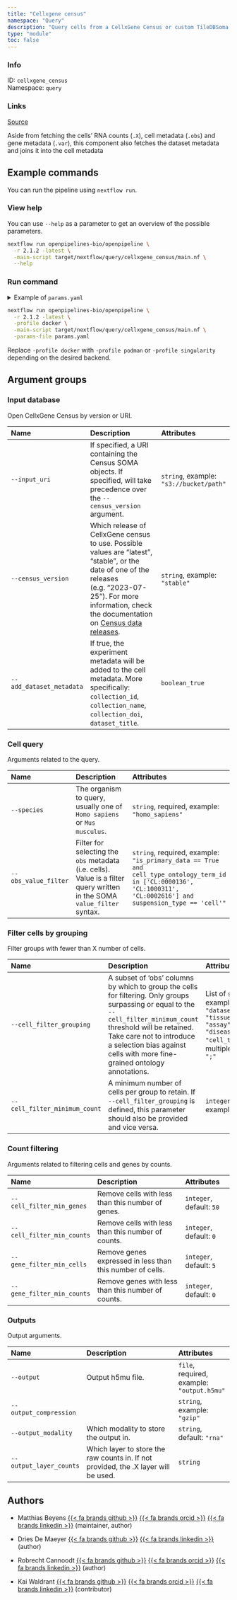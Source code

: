 ```yaml
---
title: "Cellxgene census"
namespace: "Query"
description: "Query cells from a CellxGene Census or custom TileDBSoma object."
type: "module"
toc: false
---
```


::: {.column-margin}

### Info

ID: `cellxgene_census`  
Namespace: `query`

### Links
[Source](https://github.com/openpipelines-bio/openpipeline/blob/2.1.2/src/query/cellxgene_census/config.vsh.yaml){.btn-action .btn-sm .btn-info .btn role="button"}

:::

Aside from fetching the cells' RNA counts (`.X`), cell metadata
(`.obs`) and gene metadata (`.var`), this component also fetches
the dataset metadata and joins it into the cell metadata

## Example commands

You can run the pipeline using `nextflow run`.

### View help

You can use `--help` as a parameter to get an overview of the possible parameters.

```bash
nextflow run openpipelines-bio/openpipeline \
  -r 2.1.2 -latest \
  -main-script target/nextflow/query/cellxgene_census/main.nf \
  --help
```

### Run command

<details>
<summary>Example of `params.yaml`</summary>
```yaml
# Input database
# input_uri: "s3://bucket/path"
# census_version: "stable"
add_dataset_metadata: false

# Cell query
species: # please fill in - example: "homo_sapiens"
obs_value_filter: # please fill in - example: "is_primary_data == True and cell_type_ontology_term_id in ['CL:0000136', 'CL:1000311', 'CL:0002616'] and suspension_type == 'cell'"

# Filter cells by grouping
# cell_filter_grouping: ["dataset_id", "tissue", "assay", "disease", "cell_type"]
# cell_filter_minimum_count: 100

# Count filtering
cell_filter_min_genes: 50
cell_filter_min_counts: 0
gene_filter_min_cells: 5
gene_filter_min_counts: 0

# Outputs
# output: "$id.$key.output.h5mu"
# output_compression: "gzip"
output_modality: "rna"
# output_layer_counts: "foo"

# Nextflow input-output arguments
publish_dir: # please fill in - example: "output/"
# param_list: "my_params.yaml"

# Arguments
```
</details>

```bash
nextflow run openpipelines-bio/openpipeline \
  -r 2.1.2 -latest \
  -profile docker \
  -main-script target/nextflow/query/cellxgene_census/main.nf \
  -params-file params.yaml
```

:::{.callout-note}
Replace `-profile docker` with `-profile podman` or `-profile singularity` depending on the desired backend.
:::

## Argument groups

### Input database

Open CellxGene Census by version or URI.


|Name                     |Description                                                                                                                                                                                                                                                                                                           |Attributes                              |
|:----------|:--------------------------------------------------|:--------------------|
|`--input_uri`            |If specified, a URI containing the Census SOMA objects. If specified, will take precedence over the `--census_version` argument.                                                                                                                                                                                      |`string`, example: `"s3://bucket/path"` |
|`--census_version`       |Which release of CellxGene census to use. Possible values are "latest", "stable", or the date of one of the releases (e.g. "2023-07-25"). For more information, check the documentation on [Census data releases](https://chanzuckerberg.github.io/cellxgene-census/cellxgene_census_docsite_data_release_info.html). |`string`, example: `"stable"`           |
|`--add_dataset_metadata` |If true, the experiment metadata will be added to the cell metadata. More specifically: `collection_id`, `collection_name`, `collection_doi`, `dataset_title`.                                                                                                                                                        |`boolean_true`                          |


### Cell query

Arguments related to the query.


|Name                 |Description                                                                                                              |Attributes                                                                                                                                                          |
|:----------|:--------------------------------------------------|:--------------------|
|`--species`          |The organism to query, usually one of `Homo sapiens` or `Mus musculus`.                                                  |`string`, required, example: `"homo_sapiens"`                                                                                                                       |
|`--obs_value_filter` |Filter for selecting the `obs` metadata (i.e. cells). Value is a filter query written in the SOMA `value_filter` syntax. |`string`, required, example: `"is_primary_data == True and cell_type_ontology_term_id in ['CL:0000136', 'CL:1000311', 'CL:0002616'] and suspension_type == 'cell'"` |


### Filter cells by grouping

Filter groups with fewer than X number of cells.


|Name                          |Description                                                                                                                                                                                                                                                                  |Attributes                                                                                                |
|:----------|:--------------------------------------------------|:--------------------|
|`--cell_filter_grouping`      |A subset of 'obs' columns by which to group the cells for filtering. Only groups surpassing or equal to the `--cell_filter_minimum_count` threshold will be retained. Take care not to introduce a selection bias against cells with more fine-grained ontology annotations. |List of `string`, example: `"dataset_id", "tissue", "assay", "disease", "cell_type"`, multiple_sep: `";"` |
|`--cell_filter_minimum_count` |A minimum number of cells per group to retain. If `--cell_filter_grouping` is defined, this parameter should also be provided and vice versa.                                                                                                                                |`integer`, example: `100`                                                                                 |


### Count filtering

Arguments related to filtering cells and genes by counts.


|Name                       |Description                                               |Attributes               |
|:----------|:--------------------------------------------------|:--------------------|
|`--cell_filter_min_genes`  |Remove cells with less than this number of genes.         |`integer`, default: `50` |
|`--cell_filter_min_counts` |Remove cells with less than this number of counts.        |`integer`, default: `0`  |
|`--gene_filter_min_cells`  |Remove genes expressed in less than this number of cells. |`integer`, default: `5`  |
|`--gene_filter_min_counts` |Remove genes with less than this number of counts.        |`integer`, default: `0`  |


### Outputs

Output arguments.


|Name                    |Description                                                                         |Attributes                                 |
|:----------|:--------------------------------------------------|:--------------------|
|`--output`              |Output h5mu file.                                                                   |`file`, required, example: `"output.h5mu"` |
|`--output_compression`  |                                                                                    |`string`, example: `"gzip"`                |
|`--output_modality`     |Which modality to store the output in.                                              |`string`, default: `"rna"`                 |
|`--output_layer_counts` |Which layer to store the raw counts in. If not provided, the .X layer will be used. |`string`                                   |

## Authors


  * Matthias Beyens [{{< fa brands github >}}](https://github.com/MatthiasBeyens) [{{< fa brands orcid >}}](https://orcid.org/0000-0003-3304-0706) [{{< fa brands linkedin >}}](https://linkedin.com/in/mbeyens) (maintainer, author)

  * Dries De Maeyer [{{< fa brands github >}}](https://github.com/ddemaeyer) [{{< fa brands linkedin >}}](https://linkedin.com/in/dries-de-maeyer-b46a814) (author)

  * Robrecht Cannoodt [{{< fa brands github >}}](https://github.com/rcannood) [{{< fa brands orcid >}}](https://orcid.org/0000-0003-3641-729X) [{{< fa brands linkedin >}}](https://linkedin.com/in/robrechtcannoodt) (author)

  * Kai Waldrant [{{< fa brands github >}}](https://github.com/KaiWaldrant) [{{< fa brands orcid >}}](https://orcid.org/0009-0003-8555-1361) [{{< fa brands linkedin >}}](https://linkedin.com/in/kaiwaldrant) (contributor)

